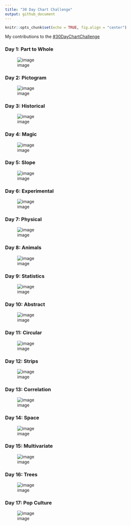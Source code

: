 ```yaml
---
title: "30 Day Chart Challenge"
output: github_document
---
```


```r
knitr::opts_chunk$set(echo = TRUE, fig.align = "center")
```

My contributions to the [#30DayChartChallenge](https://github.com/Z3tt/30DayChartChallenge_2021)  

### Day 1: Part to Whole    
![image](Day1_PartToWhole/Day1.jpeg)  

### Day 2: Pictogram   
![image](Day2_Pictogram/Day2.jpeg)

### Day 3: Historical   
![image](Day3_Historical/Day3.jpeg)

### Day 4: Magic  
![image](Day4_Magic/Day4.jpeg)

### Day 5: Slope  
![image](Day5_Slope/Day5.jpeg)

### Day 6: Experimental 
![image](Day6_Experimental/Day6.jpeg)

### Day 7: Physical
![image](Day7_Physical/Day7.jpeg)

### Day 8: Animals
![image](Day8_Animals/Day8.jpeg)

### Day 9: Statistics
![image](Day9_Statistics/Day9.jpeg)

### Day 10: Abstract
![image](Day10_Abstract/Day10.jpeg)

### Day 11: Circular
![image](Day11_Circular/Day11_drawn_on_ipad.png)

### Day 12: Strips
![image](Day12_Strips/Day12.jpeg)

### Day 13: Correlation
![image](Day13_Correlation/Day13.jpeg)

### Day 14: Space
![image](Day14_Space/Day14.jpeg)

### Day 15: Multivariate
![image](Day15_Multivariate/Day15.jpeg)

### Day 16: Trees
![image](Day16_Trees/Day16.jpeg)

### Day 17: Pop Culture
![image](Day17_PopCulture/Day17.jpeg)